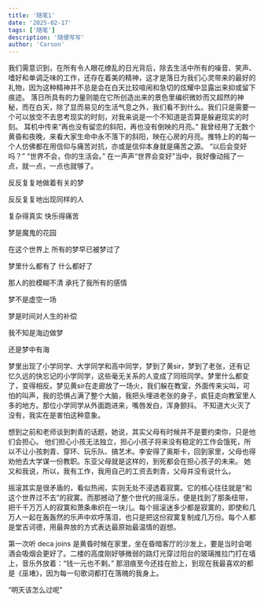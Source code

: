 ```yaml
---
title: '随笔1'
date: '2025-02-17'
tags: ['随笔'] 
description: '随便写写'
author: 'Carson'
---
```


我们需意识到，在所有令人眼花缭乱的日光背后，除去生活中所有的噪音、笑声、嗜好和单调乏味的工作，还存在着美的精神，这才是落日为我们心灵带来的最好的礼物，因为这种精神并不总是会在白天比较喧闹和急切的炫耀中显露出来抑或留下痕迹。
落日所具有的力量则能在它所创造出来的景色里编织微妙而又超然的神秘，而在白天，除了显而易见的生活气息之外，我们看不到什么。我们只是需要一个可以放空不去思考现实的时刻，对我来说是一个不知道是否算是躲避现实的时刻。
耳机中传来“再也没有留恋的斜阳，再也没有倒映的月亮。”
我曾经用了无数个黄昏和夜晚，来看大家生命中永不落下的斜阳，映在心房的月亮。推特上的的每一个人仿佛都在用信仰与痛苦对抗，亦或是信仰本身就是痛苦之源。
“以后会变好吗？”
“世界不会，你的生活会。”
在一声声“世界会变好”当中，我好像动摇了一点，就一点，一点也就够了。

反反复复地做着有关的梦

反反复复地出现同样的人

复杂得真实 快乐得痛苦

梦是魔鬼的花园

在这个世界上 所有的梦早已被梦过了   

梦里什么都有了 什么都好了

那人的脸模糊不清 承托了我所有的感情

梦不是虚空一场

梦是时间对人生的补偿

我不知是海边做梦

还是梦中有海

梦里出现了小学同学、大学同学和高中同学，梦到了黄sir，梦到了老张，还有记忆久远的快忘记的小学同学，这些毫无关系的人变成了同班同学。梦里什么都变了，变得相反。梦见黄sir在走廊放了一场火，我们躲在教室，外面传来尖叫，可怕的叫声，我的恐惧占满了整个大脑，我把头埋进老张的身子，疯狂走向教室里人多的地方。那位小学同学从外面跑进来，嘴唇发白，浑身颤抖。
不知道大火灭了没有，我实在是害怕这种意象。

想到之前和老师谈到刺青的话题，她说，其实父母有时候并不是要约束你，只是他们会担心。 
他们担心小孩无法独立，担心小孩子将来没有稳定的工作会饿死，所以不让小孩刺青、穿环、玩乐队、搞艺术。李安得了奥斯卡，回到家里，父母也得劝他去大学谋一份教职。东亚父母就是这样的，到死都会在担心孩子的未来。 
她又和我说，所以，我有工作，我用自己的工资去刺青，父母并没有说什么。

摇滚其实是很矛盾的，看似热闹，实则无处不浸透着寂寞。它的核心往往就是“和这个世界过不去”的寂寞。而那撼动了整个世代的摇滚乐，便是找到了那条纽带，把千千万万人的寂寞和萧条串织在一块儿。每个摇滚迷多少都是寂寞的，即使和几万人一起在轰轰然的乐声中欢呼落泪，也只是把这份寂寞复制成几万份。每个人都是堂吉诃德，用最奔放的方式表达最原始最温情的遐想。

第一次听 deca joins 是黄昏时候在家里，坐在昏暗客厅的沙发上，要是当时会喝酒会吸烟会更好了。二楼的高度刚好够微弱的路灯光穿过阳台的玻璃推拉门打在墙上，音乐外放着：“钱一元也不剩。”
那泪痕至今还挂在脸上，到现在我最喜欢的都是《巫堵》，因为每一句歌词都打在落魄的我身上。

“明天该怎么过呢” 



